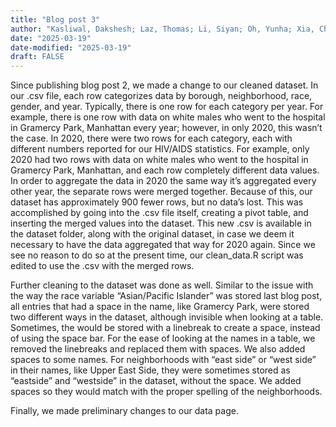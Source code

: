 ```yaml
---
title: "Blog post 3"
author: "Kasliwal, Dakshesh; Laz, Thomas; Li, Siyan; Oh, Yunha; Xia, Chuancheng"
date: "2025-03-19"
date-modified: "2025-03-19"
draft: FALSE
---
```


Since publishing blog post 2, we made a change to our cleaned dataset. In our .csv file, each row categorizes data by borough, neighborhood, race, gender, and year. Typically, there is one row for each category per year. For example, there is one row with data on white males who went to the hospital in Gramercy Park, Manhattan every year; however, in only 2020, this wasn't the case. In 2020, there were two rows for each category, each with different numbers reported for our HIV/AIDS statistics. For example, only 2020 had two rows with data on white males who went to the hospital in Gramercy Park, Manhattan, and each row completely different data values. In order to aggregate the data in 2020 the same way it's aggregated every other year, the separate rows were merged together. Because of this, our dataset has approximately 900 fewer rows, but no data's lost. This was accomplished by going into the .csv file itself, creating a pivot table, and inserting the merged values into the dataset. This new .csv is available in the dataset folder, along with the original dataset, in case we deem it necessary to have the data aggregated that way for 2020 again. Since we see no reason to do so at the present time, our clean_data.R script was edited to use the .csv with the merged rows.

Further cleaning to the dataset was done as well. Similar to the issue with the way the race variable "Asian/Pacific Islander" was stored last blog post, all entries that had a space in the name, like Gramercy Park, were stored two different ways in the dataset, although invisible when looking at a table. Sometimes, the would be stored with a linebreak to create a space, instead of using the space bar. For the ease of looking at the names in a table, we removed the linebreaks and replaced them with spaces. We also added spaces to some names. For neighborhoods with "east side" or "west side" in their names, like Upper East Side, they were sometimes stored as "eastside" and "westside" in the dataset, without the space. We added spaces so they would match with the proper spelling of the neighborhoods.

Finally, we made preliminary changes to our data page.